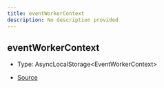 ```yaml
---
title: eventWorkerContext
description: No description provided
---
```


## eventWorkerContext

- Type: AsyncLocalStorage\<EventWorkerContext>

- [Source](https://github.com/underctrl-io/commandkit/blob/141d1404ab18a8e659209a0fab65466bf3b6dd85/packages/commandkit/src/app/events/EventWorkerContext.ts#L16)